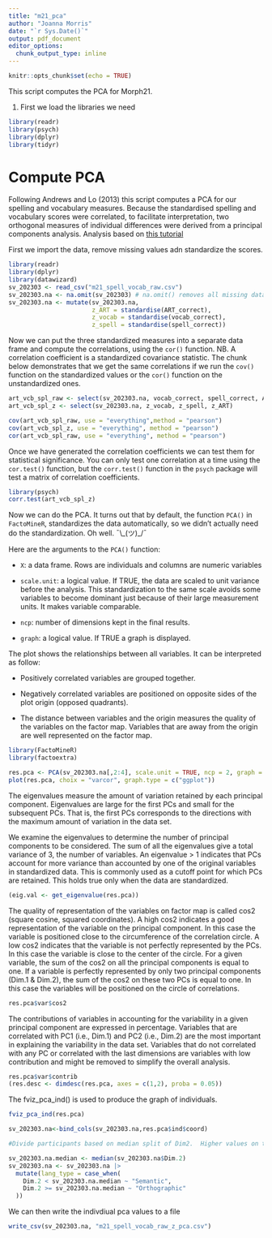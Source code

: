 ```yaml
---
title: "m21_pca"
author: "Joanna Morris"
date: "`r Sys.Date()`"
output: pdf_document
editor_options: 
  chunk_output_type: inline
---
```


```r
knitr::opts_chunk$set(echo = TRUE)
```

This script computes the PCA for  Morph21.  


1. First we load the libraries we need

```r
library(readr)
library(psych)
library(dplyr)
library(tidyr)
```



# Compute PCA

Following Andrews and Lo (2013) this script computes a PCA for our spelling and vocabulary measures. Because the standardised spelling and vocabulary scores were  correlated, to facilitate interpretation, two orthogonal measures of individual differences were derived from a principal components analysis. Analysis based on [this tutorial](http://www.sthda.com/english/articles/31-principal-component-methods-in-r-practical-guide/112-pca-principal-component-analysis-essentials/)

First we import the data, remove missing values adn standardize the scores.

```r
library(readr)
library(dplyr)
library(datawizard)
sv_202303 <- read_csv("m21_spell_vocab_raw.csv")
sv_202303.na <- na.omit(sv_202303) # na.omit() removes all missing data from the dataframe
sv_202303.na <- mutate(sv_202303.na, 
                       z_ART = standardise(ART_correct), 
                       z_vocab = standardise(vocab_correct), 
                       z_spell = standardise(spell_correct))
```

Now we can put the three standardized measures into a separate data frame and compute the correlations, using the `cor()` function.  NB.  A correlation coefficient is a standardized covariance statistic.  The chunk below demonstrates that we get the same correlations if we run the `cov()` function on the standardized values or the `cor()` function on the unstandardized ones.

```r

art_vcb_spl_raw <- select(sv_202303.na, vocab_correct, spell_correct, ART_correct)
art_vcb_spl_z <- select(sv_202303.na, z_vocab, z_spell, z_ART) 

cov(art_vcb_spl_raw, use = "everything",method = "pearson") 
cov(art_vcb_spl_z, use = "everything", method = "pearson") 
cor(art_vcb_spl_raw, use = "everything", method = "pearson") 
```

Once we have generated the correlation coefficients we can test them for statistical significance.  You can only test one correlation at a time using the `cor.test()` function, but the `corr.test()` function in the `psych` package will test a matrix of correlation coefficients.

```r
library(psych)
corr.test(art_vcb_spl_z) 
```

Now we can do the PCA.  It turns out that by default, the function `PCA()` in `FactoMineR`, standardizes the data automatically, so we didn't actually need do the standardization. Oh well. ¯\\\_(ツ)\_/¯

Here are the arguments to the `PCA()` function:

- `X`: a data frame. Rows are individuals and columns are numeric variables

- `scale.unit`: a logical value. If TRUE, the data are scaled to unit variance before the analysis. This standardization to the same scale avoids some variables to become dominant just because of their large measurement units. It makes variable comparable.

- `ncp`: number of dimensions kept in the final results.

- `graph`: a logical value. If TRUE a graph is displayed.

The plot shows the relationships between all variables. It can be interpreted as follow:

- Positively correlated variables are grouped together.

- Negatively correlated variables are positioned on opposite sides of the plot origin (opposed quadrants).

- The distance between variables and the origin measures the quality of the variables on the factor map. Variables that are away from the origin are well represented on the factor map.

```r

library(FactoMineR)
library(factoextra)

res.pca <- PCA(sv_202303.na[,2:4], scale.unit = TRUE, ncp = 2, graph = FALSE)
plot(res.pca, choix = "varcor", graph.type = c("ggplot"))
```

The eigenvalues measure the amount of variation retained by each principal component. Eigenvalues are large for the first PCs and small for the subsequent PCs. That is, the first PCs corresponds to the directions with the maximum amount of variation in the data set.

We examine the eigenvalues to determine the number of principal components to be considered. The sum of all the eigenvalues give a total variance of 3, the number of variables. An eigenvalue > 1 indicates that PCs account for more variance than accounted by one of the original variables in standardized data. This is commonly used as a cutoff point for which PCs are retained. This holds true only when the data are standardized.

```r
(eig.val <- get_eigenvalue(res.pca))

```


The quality of representation of the variables on factor map is called cos2 (square cosine, squared coordinates). A high cos2 indicates a good representation of the variable on the principal component. In this case the variable is positioned close to the circumference of the correlation circle.  A low cos2 indicates that the variable is not perfectly represented by the PCs. In this case the variable is close to the center of the circle.  For a given variable, the sum of the cos2 on all the principal components is equal to one.  If a variable is perfectly represented by only two principal components (Dim.1 & Dim.2), the sum of the cos2 on these two PCs is equal to one. In this case the variables will be positioned on the circle of correlations.

```r
res.pca$var$cos2
```

The contributions of variables in accounting for the variability in a given principal component are expressed in percentage. Variables that are correlated with PC1 (i.e., Dim.1) and PC2 (i.e., Dim.2) are the most important in explaining the variability in the data set. Variables that do not correlated with any PC or correlated with the last dimensions are variables with low contribution and might be removed to simplify the overall analysis.

```r
res.pca$var$contrib
(res.desc <- dimdesc(res.pca, axes = c(1,2), proba = 0.05))
```

The fviz_pca_ind() is used to produce the graph of individuals.

```r
fviz_pca_ind(res.pca)
```

```r
sv_202303.na<-bind_cols(sv_202303.na,res.pca$ind$coord)

#Divide participants based on median split of Dim2.  Higher values on this factor indicate that spelling scores were relatively higher than vocabulary, 

sv_202303.na.median <- median(sv_202303.na$Dim.2)
sv_202303.na <- sv_202303.na |>
  mutate(lang_type = case_when(
    Dim.2 < sv_202303.na.median ~ "Semantic",
    Dim.2 >= sv_202303.na.median ~ "Orthographic"
  ))
```


We can then write the indivdiual pca values to a file

```r
write_csv(sv_202303.na, "m21_spell_vocab_raw_z_pca.csv")
```


